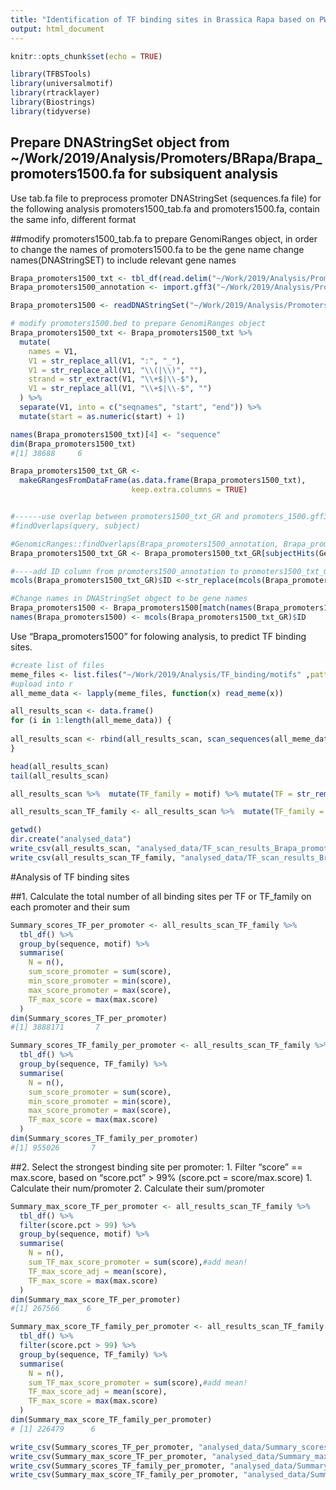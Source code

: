 ```yaml
---
title: "Identification of TF binding sites in Brassica Rapa based on PWM from Arabidopsis, using Biocondauctor/universalmotif"
output: html_document
---
```


```r
knitr::opts_chunk$set(echo = TRUE)
```

```r
library(TFBSTools)
library(universalmotif)
library(rtracklayer)
library(Biostrings)
library(tidyverse)
```

## Prepare DNAStringSet object from ~/Work/2019/Analysis/Promoters/BRapa/Brapa_promoters1500.fa for subsiquent analysis
Use tab.fa file to preprocess promoter DNAStringSet (sequences.fa file) for the following analysis
promoters1500_tab.fa and promoters1500.fa, contain the same info, different format

##modify promoters1500_tab.fa to prepare GenomiRanges object, in order to change the names of promoters1500.fa to be the gene name
change names(DNAStringSET) to include relevant gene names

```r
Brapa_promoters1500_txt <- tbl_df(read.delim("~/Work/2019/Analysis/Promoters/BRapa/Brapa_promoters1500_tab.fa", header=FALSE, stringsAsFactors=FALSE))
Brapa_promoters1500_annotation <- import.gff3("~/Work/2019/Analysis/Promoters/BRapa/promoters_1500.gff3")

Brapa_promoters1500 <- readDNAStringSet("~/Work/2019/Analysis/Promoters/BRapa/Brapa_promoters1500.fa")

# modify promoters1500.bed to prepare GenomiRanges object
Brapa_promoters1500_txt <- Brapa_promoters1500_txt %>%
  mutate(
    names = V1,
    V1 = str_replace_all(V1, ":", "_"),
    V1 = str_replace_all(V1, "\\(|\\)", ""),
    strand = str_extract(V1, "\\+$|\\-$"),
    V1 = str_replace_all(V1, "\\+$|\\-$", "")
  ) %>%
  separate(V1, into = c("seqnames", "start", "end")) %>% 
  mutate(start = as.numeric(start) + 1)

names(Brapa_promoters1500_txt)[4] <- "sequence"
dim(Brapa_promoters1500_txt)
#[1] 38688     6

Brapa_promoters1500_txt_GR <-
  makeGRangesFromDataFrame(as.data.frame(Brapa_promoters1500_txt),
                           keep.extra.columns = TRUE)


#------use overlap between promoters1500_txt_GR and promoters_1500.gff3 to match betwee them
#findOverlaps(query, subject)

#GenomicRanges::findOverlaps(Brapa_promoters1500_annotation, Brapa_promoters1500_txt_GR) 
Brapa_promoters1500_txt_GR <- Brapa_promoters1500_txt_GR[subjectHits(GenomicRanges::findOverlaps(Brapa_promoters1500_annotation, Brapa_promoters1500_txt_GR)),]

#----add ID column from promoters1500_annotation to promoters1500_txt_GR with gene name
mcols(Brapa_promoters1500_txt_GR)$ID <-str_replace(mcols(Brapa_promoters1500_annotation)$ID, "promoter:", "")

#Change names in DNAStringSet obgect to be gene names
Brapa_promoters1500 <- Brapa_promoters1500[match(names(Brapa_promoters1500), mcols(Brapa_promoters1500_txt_GR)$names),]
names(Brapa_promoters1500) <- mcols(Brapa_promoters1500_txt_GR)$ID

```

Use "Brapa_promoters1500" for folowing analysis, to predict TF binding sites.

```r
#create list of files
meme_files <- list.files("~/Work/2019/Analysis/TF_binding/motifs" ,pattern=".txt$", full.names = T, recursive=TRUE)
#upload into r
all_meme_data <- lapply(meme_files, function(x) read_meme(x))

all_results_scan <- data.frame()
for (i in 1:length(all_meme_data)) {
  
all_results_scan <- rbind(all_results_scan, scan_sequences(all_meme_data[i], Brapa_promoters1500, verbose = 1, progress = FALSE, threshold = 0.6, threshold.type = "logodds"))
}

head(all_results_scan)
tail(all_results_scan)

all_results_scan %>%  mutate(TF_family = motif) %>% mutate(TF = str_remove(motif, "\\..*$"))

all_results_scan_TF_family <- all_results_scan %>%  mutate(TF_family = str_remove(motif, "\\..*$"))

getwd()
dir.create("analysed_data")
write_csv(all_results_scan, "analysed_data/TF_scan_results_Brapa_promoters1500.csv" )
write_csv(all_results_scan_TF_family, "analysed_data/TF_scan_results_Brapa_promoters1500_TF_family.csv" )

```



#Analysis of TF binding sites

##1. Calculate the total number of all binding sites per TF or TF_family on each promoter and their sum

```r
Summary_scores_TF_per_promoter <- all_results_scan_TF_family %>%
  tbl_df() %>% 
  group_by(sequence, motif) %>%
  summarise(
    N = n(),
    sum_score_promoter = sum(score),
    min_score_promoter = min(score),
    max_score_promoter = max(score),
    TF_max_score = max(max.score)
  )
dim(Summary_scores_TF_per_promoter)
#[1] 3888171       7

Summary_scores_TF_family_per_promoter <- all_results_scan_TF_family %>%
  tbl_df() %>%
  group_by(sequence, TF_family) %>%
  summarise(
    N = n(),
    sum_score_promoter = sum(score),
    min_score_promoter = min(score),
    max_score_promoter = max(score),
    TF_max_score = max(max.score)
  )
dim(Summary_scores_TF_family_per_promoter)
#[1] 955026       7
```


##2. Select the strongest binding site per promoter:
    1. Filter “score” == max.score, based on "score.pct" > 99% (score.pct = score/max.score)
        1. Calculate their num/promoter
        2. Calculate their sum/promoter

```r
Summary_max_score_TF_per_promoter <- all_results_scan_TF_family %>%
  tbl_df() %>%
  filter(score.pct > 99) %>%
  group_by(sequence, motif) %>%
  summarise(
    N = n(),
    sum_TF_max_score_promoter = sum(score),#add mean!
    TF_max_score_adj = mean(score),
    TF_max_score = max(max.score)
  )
dim(Summary_max_score_TF_per_promoter)
#[1] 267566      6

Summary_max_score_TF_family_per_promoter <- all_results_scan_TF_family %>%
  tbl_df() %>% 
  filter(score.pct > 99) %>%
  group_by(sequence, TF_family) %>%
  summarise(
    N = n(),
    sum_TF_max_score_promoter = sum(score),#add mean!
    TF_max_score_adj = mean(score),
    TF_max_score = max(max.score)
  )
dim(Summary_max_score_TF_family_per_promoter)
# [1] 226479      6
```

```r
write_csv(Summary_scores_TF_per_promoter, "analysed_data/Summary_scores_TF_per_promoter1500.csv" )
write_csv(Summary_max_score_TF_per_promoter, "analysed_data/Summary_max_score_TF_per_promoter1500.csv" )
write_csv(Summary_scores_TF_family_per_promoter, "analysed_data/Summary_scores_TF_family_per_promoter1500.csv" )
write_csv(Summary_max_score_TF_family_per_promoter, "analysed_data/Summary_max_score_TF_family_per_promoter1500.csv" )
```


